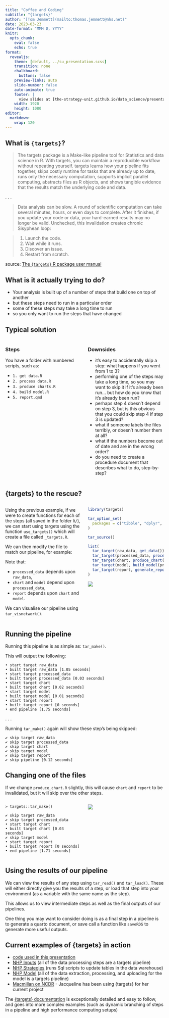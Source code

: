 ```yaml
---
title: "Coffee and Coding"
subtitle: "{targets}"
author: "[Tom Jemmett](mailto:thomas.jemmett@nhs.net)"
date: 2023-03-23
date-format: "MMM D, YYYY"
knitr:
  opts_chunk: 
    eval: false
    echo: true
format:
  revealjs:
    theme: [default, ../su_presentation.scss]
    transition: none
    chalkboard:
      buttons: false
    preview-links: auto
    slide-number: false
    auto-animate: true
    footer: |
      view slides at [the-strategy-unit.github.io/data_science/presentations][ds_presentations]
    width: 1920
    height: 1080
editor: 
  markdown: 
    wrap: 120
---
```


[ds_presentations]: https://the-strategy-unit.github.io/data_science/

## What is `{targets}`?

> The targets package is a Make-like pipeline tool for Statistics and data science in R. With targets, you can maintain
> a reproducible workflow without repeating yourself. targets learns how your pipeline fits together, skips costly
> runtime for tasks that are already up to date, runs only the necessary computation, supports implicit parallel
> computing, abstracts files as R objects, and shows tangible evidence that the results match the underlying code and
> data.

. . .

> Data analysis can be slow. A round of scientific computation can take several minutes, hours, or even days to
> complete. After it finishes, if you update your code or data, your hard-earned results may no longer be valid.
> Unchecked, this invalidation creates chronic Sisyphean loop:

> 1.  Launch the code.
> 2.  Wait while it runs.
> 3.  Discover an issue.
> 4.  Restart from scratch.

::: footer
source: [The `{targets}` R package user manual](https://books.ropensci.org/targets/)
:::

## What is it actually trying to do?

::: incremental
-   Your analysis is built up of a number of steps that build one on top of another
-   but these steps need to run in a particular order
-   some of these steps may take a long time to run
-   so you only want to run the steps that have changed
:::

## Typical solution

::: columns
::: {.column width="50%"}
### Steps

You have a folder with numbered scripts, such as:

-   `1. get data.R`
-   `2. process data.R`
-   `3. produce charts.R`
-   `4. build model.R`
-   `5. report.qmd`
:::

::: {.column width="50%"}
### Downsides

::: incremental
-   it's easy to accidentally skip a step: what happens if you went from 1 to 3?
-   performing one of the steps may take a long time, so you may want to skip it if it's already been run... but how do
    you know that it's already been run?
-   perhaps step 4 doesn't depend on step 3, but is this obvious that you could skip step 4 if step 3 is updated?
-   what if someone labels the files terribly, or doesn't number them at all?
-   what if the numbers become out of date and are in the wrong order?
-   do you need to create a procedure document that describes what to do, step-by-step?
:::
:::
:::

## {targets} to the rescue?

::: columns
::: {.column width="50%"}
Using the previous example, if we were to create functions for each of the steps (all saved in the folder `R/`), we can
start using targets using the function `use_targets()` which will create a file called `_targets.R`.

We can then modify the file to match our pipeline, for example:

Note that:

-   `processed_data` depends upon `raw_data`,
-   `chart` and `model` depend upon `processed_data`,
-   `report` depends upon `chart` and `model`.

We can visualise our pipeline using `tar_visnetwork()`.
:::

::: {.column width="50%"}
```r
library(targets)

tar_option_set(
  packages = c("tibble", "dplyr", "ggplot2"),
)

tar_source()

list(
  tar_target(raw_data, get_data()),
  tar_target(processed_data, process_data(raw_data)),
  tar_target(chart, produce_chart(processed_data)),
  tar_target(model, build_model(processed_data)),
  tar_target(report, generate_report(chart, model))
)

```

![](visnetwork.png)
:::
:::

## Running the pipeline

Running this pipeline is as simple as: `tar_make()`.

This will output the following:

```         
• start target raw_data
• built target raw_data [1.05 seconds]
• start target processed_data
• built target processed_data [0.03 seconds]
• start target chart
• built target chart [0.02 seconds]
• start target model
• built target model [0.01 seconds]
• start target report
• built target report [0 seconds]
• end pipeline [1.75 seconds]
```

. . .

Running `tar_make()` again will show these step's being skipped:

```         
✔ skip target raw_data
✔ skip target processed_data
✔ skip target chart
✔ skip target model
✔ skip target report
✔ skip pipeline [0.12 seconds]
```

## Changing one of the files

If we change `produce_chart.R` slightly, this will cause `chart` and `report` to be invalidated, but it will skip over
the other steps.

:::: columns

::: {.column width="50%"}

```
> targets::tar_make()

✔ skip target raw_data
✔ skip target processed_data
• start target chart
• built target chart [0.03 seconds]
✔ skip target model
• start target report
• built target report [0 seconds]
• end pipeline [1.71 seconds]
```

:::

::: {.column width="50%"}
![](modified_visnetwork.png)
:::

::::

## Using the results of our pipeline

We can view the results of any step using `tar_read()` and `tar_load()`. These will either directly give you the results
of a step, or load that step into your environment (as a variable with the same name as the step).

This allows us to view intermediate steps as well as the final outputs of our pipelines.

One thing you may want to consider doing is as a final step in a pipeline is to generate a quarto document, or save
call a function like `saveRDS` to generate more useful outputs.

## Current examples of {targets} in action

- [code used in this presentation](https://github.com/tomjemmett/targets_tutorial)
- [NHP Inputs](https://github.com/The-Strategy-Unit/nhp_inputs) (all of the data processing steps are a targets
pipeline)
- [NHP Strategies](https://github.com/The-Strategy-Unit/nhp_outputs) (runs Sql scripts to update tables in the data
warehouse)
- [NHP Model](https://github.com/The-Strategy-Unit/nhp_outputs) (all of the data extraction, processing, and uploading
for the model is a targets pipeline)
- [Macmillan on NCDR](https://github.com/The-Strategy-Unit/MacmillanOnNCDR) - Jacqueline has been using {targets} for
her current project

The [{targets} documentation](https://books.ropensci.org/targets/walkthrough.html) is exceptionally detailed and easy to
follow, and goes into more complex examples (such as dynamic branching of steps in a pipeline and high performance
computing setups)
